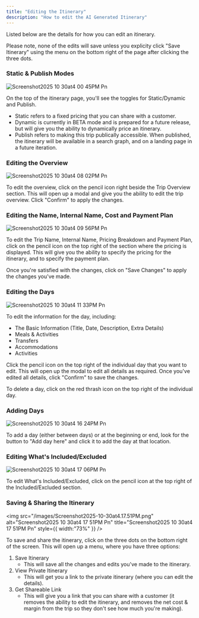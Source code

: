 ```yaml
---
title: "Editing the Itinerary"
description: "How to edit the AI Generated Itinerary"
---
```


Listed below are the details for how you can edit an itinerary.

<Note>
  Please note, none of the edits will save unless you explicity click "Save Itinerary" using the menu on the bottom right of the page after clicking the three dots.
</Note>

### Static & Publish Modes

![Screenshot2025 10 30at4 00 45PM Pn](/images/Screenshot2025-10-30at4.00.45PM.png)

On the top of the itinerary page, you'll see the toggles for Static/Dynamic and Publish. 

- Static refers to a fixed pricing that you can share with a customer.
- Dynamic is currently in BETA mode and is prepared for a future release, but will give you the ability to dynamically price an itinerary.
- Publish refers to making this trip publically accessible. When published, the itinerary will be available in a search graph, and on a landing page in a future iteration.

### Editing the Overview

![Screenshot2025 10 30at4 08 02PM Pn](/images/Screenshot2025-10-30at4.08.02PM.png)

To edit the overview, click on the pencil icon right beside the Trip Overview section. This will open up a modal and give you the ability to edit the trip overview. Click "Confirm" to apply the changes.

### Editing the Name, Internal Name, Cost and Payment Plan

![Screenshot2025 10 30at4 09 56PM Pn](/images/Screenshot2025-10-30at4.09.56PM.png)

To edit the Trip Name, Internal Name, Pricing Breakdown and Payment Plan, click on the pencil icon on the top right of the section where the pricing is displayed. This will give you the ability to specify the pricing for the itinerary, and to specify the payment plan.

Once you're satisfied with the changes, click on "Save Changes" to apply the changes you've made.

### Editing the Days

![Screenshot2025 10 30at4 11 33PM Pn](/images/Screenshot2025-10-30at4.11.33PM.png)

To edit the information for the day, including:

- The Basic Information (Title, Date, Description, Extra Details)
- Meals & Activities
- Transfers
- Accommodations
- Activities

Click the pencil icon on the top right of the individual day that you want to edit. This will open up the modal to edit all details as required. Once you've edited all details, click "Confirm" to save the changes.

To delete a day, click on the red thrash icon on the top right of the individual day.

### Adding Days

![Screenshot2025 10 30at4 16 24PM Pn](/images/Screenshot2025-10-30at4.16.24PM.png)

To add a day (either between days) or at the beginning or end, look for the button to "Add day here" and click it to add the day at that location.

### Editing What's Included/Excluded

![Screenshot2025 10 30at4 17 06PM Pn](/images/Screenshot2025-10-30at4.17.06PM.png)

To edit What's Included/Excluded, click on the pencil icon at the top right of the Included/Excluded section.

### Saving & Sharing the Itinerary

<img
  src="/images/Screenshot2025-10-30at4.17.51PM.png"
  alt="Screenshot2025 10 30at4 17 51PM Pn"
  title="Screenshot2025 10 30at4 17 51PM Pn"
  style={{ width:"73%" }}
/>

To save and share the itinerary, click on the three dots on the bottom right of the screen. This will open up a menu, where you have three options:

1. Save Itinerary
   - This will save all the changes and edits you've made to the itinerary.
2. View Private Itinerary
   - This will get you a link to the private itinerary (where you can edit the details).
3. Get Shareable Link
   - This will give you a link that you can share with a customer (it removes the ability to edit the itinerary, and removes the net cost & margin from the trip so they don't see how much you're making).